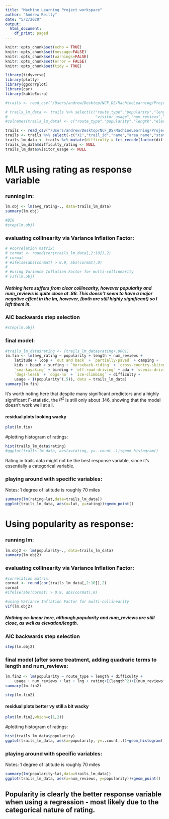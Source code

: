 ```yaml
---
title: "Machine Learning Project workspace"
author: "Andrew Reilly"
date: "5/2/2020"
output:
  html_document:
    df_print: paged
---
```


```r
knitr::opts_chunk$set(echo = TRUE)
knitr::opts_chunk$set(message=FALSE)
knitr::opts_chunk$set(warnings=FALSE)
knitr::opts_chunk$set(error = FALSE)
knitr::opts_chunk$set(tidy = TRUE)
```

```r
library(tidyverse)
library(plotly)
library(ggcorrplot)
library(car)
library(kableExtra)
```

```r
#trails <- read_csv("/Users/andrew/Desktop/NCF_DS/MachineLearning/Project/nationalparktrails_CLEAN.csv")

# trails_lm_data <- trails %>% select(c("route_type","popularity","length","elevation_gain","difficulty_rating",
#                                       "visitor_usage","num_reviews","latitude","longitude","avg_rating"))
#colnames(trails_lm_data) <- c("route_type","popularity","length","elevation","difficulty","usage","num_reviews","lat","lng","rating")

trails <- read_csv("/Users/andrew/Desktop/NCF_DS/MachineLearning/Project/nationalparktrails_finaldata.csv")
trails <- trails %>% select(-c("X1","trail_id","name","area_name","state_name"))
trails_lm_data <- trails %>% mutate(difficulty = fct_recode(factor(difficulty_rating),"Easy"="1","Modearate"="3","Hard"="5","VHard"="7")) %>% mutate(usage = fct_recode(factor(visitor_usage),"VLight"="0","Light"="1","Modearate"="2","Heavy"="3","VHeavy"="4"))
trails_lm_data$difficulty_rating <- NULL
trails_lm_data$visitor_usage <- NULL
```
# MLR using rating as response variable

### running lm:
```r
lm.obj <- lm(avg_rating~., data=trails_lm_data)
summary(lm.obj)

#BIG
#step(lm.obj)
```

### evaluating collinearity via Variance Inflation Factor:
```r
# #correlation matrix:
# cormat <- round(cor(trails_lm_data[,2:10]),2)
# cormat
# #ifelse(abs(cormat) > 0.9, abs(cormat),0)
# 
# #using Variance Inflation Factor for multi-collinearity
# vif(lm.obj)
```
##### Nothing here suffers from clear collinearity, however popularity and num_reviews is quite close at .86.  This doesn't seem to have a major negative effect in the lm, however, (both are still highly significant) so I left them in. 

### AIC backwards step selection
```r
#step(lm.obj)
```

### final model:
```r
#trails_lm_data$rating <- (trails_lm_data$rating+.0001)
lm.fin <- lm(avg_rating ~ popularity + length + num_reviews + 
    latitude + loop + `out and back` + `partially-paved` + camping + 
    kids + beach + surfing + `horseback-riding` + `cross-country-skiing` + 
    `sea-kayaking` + birding + `off-road-driving` + ada + `scenic-driving` + 
    `dogs-leash` + `dogs-no` + `ice-climbing` + difficulty + 
    usage + I(popularity^(.5)), data = trails_lm_data)
summary(lm.fin)
```
It's worth noting here that despite many significant predictors and a highly significant F-statistic, the $R^2$ is still only about .146, showing that the model doesn't work well at all.

#### residual plots looking wacky
```r
plot(lm.fin)
```

#plotting histogram of ratings:
```r
hist(trails_lm_data$rating)
#ggplot(trails_lm_data, aes(x=rating, y=..count..))+geom_histogram()
```

Rating in trails data might not be the best response variable, since it's essentially a categorical variable.



### playing around with specific variables:
Notes: 1 degree of latitude is roughly 70 miles 
```r
summary(lm(rating~lat,data=trails_lm_data))
ggplot(trails_lm_data, aes(x=lat, y=rating))+geom_point()
```

# Using popularity as response:
### running lm:
```r
lm.obj2 <- lm(popularity~., data=trails_lm_data)
summary(lm.obj2)
```

### evaluating collinearity via Variance Inflation Factor:
```r
#correlation matrix:
cormat <- round(cor(trails_lm_data[,2:10]),2)
cormat
#ifelse(abs(cormat) > 0.9, abs(cormat),0)

#using Variance Inflation Factor for multi-collinearity
vif(lm.obj2)
```
##### Nothing co-linear here, although popularity and num_reviews are still close, as well as elevation/length. 

### AIC backwards step selection
```r
step(lm.obj2)
```

### final model (after some treatment, adding quadraric terms to length and num_reviews:
```r
lm.fin2 <- lm(popularity ~ route_type + length + difficulty + 
    usage + num_reviews + lat + lng + rating+I(length^2)+I(num_reviews^2), data = trails_lm_data)
summary(lm.fin2)

step(lm.fin2)
```

#### residual plots better vy still a bit wacky
```r
plot(lm.fin2,which=c(1,2))
```

#plotting histogram of ratings:
```r
hist(trails_lm_data$popularity)
ggplot(trails_lm_data, aes(x=popularity, y=..count..))+geom_histogram()
```

### playing around with specific variables:
Notes: 1 degree of latitude is roughly 70 miles 
```r
summary(lm(popularity~lat,data=trails_lm_data))
ggplot(trails_lm_data, aes(x=num_reviews, y=popularity))+geom_point()
```


## Popularity is clearly the better response variable when using a regression - most likely due to the categorical nature of rating.








